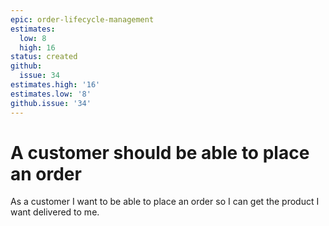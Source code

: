 ```yaml
---
epic: order-lifecycle-management
estimates:
  low: 8
  high: 16
status: created
github:
  issue: 34
estimates.high: '16'
estimates.low: '8'
github.issue: '34'
---
```

# A customer should be able to place an order

As a customer I want to be able to place an order so I can get the product I want delivered to me.

